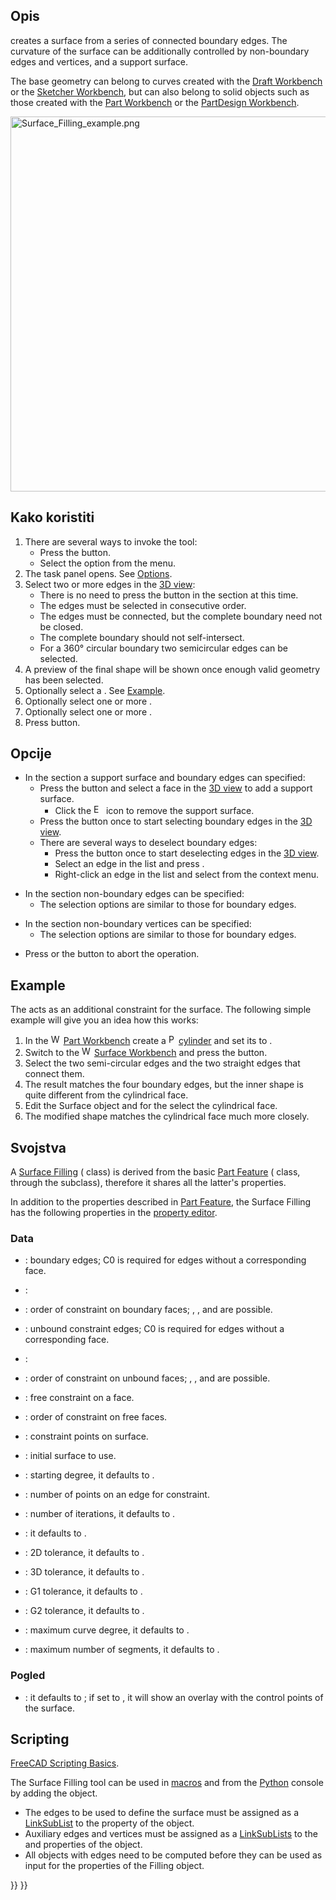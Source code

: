 <languages/>

{{Docnav
|
|[[Surface_GeomFillSurface|GeomFillSurface]]
|[[Surface_Workbench|Surface]]
|IconL=
|IconR=Surface_GeomFillSurface.svg
|IconC=Workbench_Surface.svg
}}

{{GuiCommand
|Name=Surface Filling
|MenuLocation=Surface → Filling...
|Workbenches=[[Surface_Workbench|Surface]]
|Version=0.17
}}

<span id="Description"></span>
==Opis==

{{Button|[[File:Surface_Filling.svg|16px]] [[Surface_Filling|Surface Filling]]}} creates a surface from a series of connected boundary edges. The curvature of the surface can be additionally controlled by non-boundary edges and vertices, and a support surface.

The base geometry can belong to curves created with the [[Draft_Workbench|Draft Workbench]] or the [[Sketcher_Workbench|Sketcher Workbench]], but can also belong to solid objects such as those created with the [[Part_Workbench|Part Workbench]] or the [[PartDesign_Workbench|PartDesign Workbench]].

[[Image:Surface_Filling_example.png|600px]]
{{Caption|Two filled surfaces delimited by four edges located on the XY plane. The surface on the right is additionally controlled by a non-boundary edge.}}

<span id="Usage"></span>
<div class="mw-translate-fuzzy">
==Kako koristiti==
</div>

# There are several ways to invoke the tool:
#* Press the {{Button|[[File:Surface_Filling.svg|16px]] [[Surface_Filling|Filling...]]}} button.
#* Select the {{MenuCommand|Surface → [[Image:Surface_Filling.svg|16px]] Filling...}} option from the menu.
# The {{MenuCommand|Boundaries}} task panel opens. See [[#Options|Options]].
# Select two or more edges in the [[3D_view|3D view]]:
#* There is no need to press the {{Button|Add edge}} button in the {{MenuCommand|Boundaries}} section at this time.
#* The edges must be selected in consecutive order.
#* The edges must be connected, but the complete boundary need not be closed.
#* The complete boundary should not self-intersect.
#* For a 360° circular boundary two semicircular edges can be selected.
# A preview of the final shape will be shown once enough valid geometry has been selected.
# Optionally select a {{MenuCommand|Support surface}}. See [[#Example|Example]].
# Optionally select one or more {{MenuCommand|Edge constraints}}.
# Optionally select one or more {{MenuCommand|Vertex constraints}}.
# Press {{Button|OK}} button.

<span id="Options"></span>
==Opcije==

* In the {{MenuCommand|Boundaries}} section a support surface and boundary edges can specified:
** Press the {{Button|Support surface}} button and select a face in the [[3D_view|3D view]] to add a support surface.
*** Click the [[File:Edit-cleartext.svg|16px]] icon to remove the support surface.
** Press the {{Button|Add edge}} button once to start selecting boundary edges in the [[3D_view|3D view]].
** There are several ways to deselect boundary edges:
*** Press the {{Button|Remove edge}} button once to start deselecting edges in the [[3D_view|3D view]].
*** Select an edge in the list and press {{KEY|Delete}}.
*** Right-click an edge in the list and select {{MenuCommand|Remove}} from the context menu.

* In the {{MenuCommand|Edge constraints}} section non-boundary edges can be specified:
** The selection options are similar to those for boundary edges.

* In the  {{MenuCommand|Vertex constraints}} section non-boundary vertices can be specified:
** The selection options are similar to those for boundary edges.

* Press {{KEY|Esc}} or the {{Button|Cancel}} button to abort the operation.

== Example ==

The {{MenuCommand|Support surface}} acts as an additional constraint for the surface. The following simple example will give you an idea how this works:

# In the [[File:Workbench_Part.svg|16px]] [[Part_Workbench|Part Workbench]] create a [[File:Part_Cylinder.svg|16px]][[Part_Cylinder|cylinder]] and set its {{PropertyData|Angle}} to {{Value|180°}}.
# Switch to the [[File:Workbench_Surface.svg|16px]] [[Surface_Workbench|Surface Workbench]] and press the {{Button|[[File:Surface_Filling.svg|16px]] [[Surface_Filling|Filling]]}} button.
# Select the two semi-circular edges and the two straight edges that connect them.
# The result matches the four boundary edges, but the inner shape is quite different from the cylindrical face.
# Edit the Surface object and for the {{MenuCommand|Support surface}} select the cylindrical face.
# The modified shape matches the cylindrical face much more closely.

<span id="Properties"></span>
==Svojstva==

A [[Surface_Filling|Surface Filling]] ({{incode|Surface::Filling}} class) is derived from the basic [[Part_Feature|Part Feature]] ({{incode|Part::Feature}} class, through the {{incode|Part::Spline}} subclass), therefore it shares all the latter's properties.

In addition to the properties described in [[Part_Feature|Part Feature]], the Surface Filling has the following properties in the [[Property_editor|property editor]].

=== Data ===

{{TitleProperty|Filling}}

* {{PropertyData|Boundary Edges|LinkSubList}}: boundary edges; C0 is required for edges without a corresponding face.
* {{PropertyData|Boundary Faces|StringList}}:
* {{PropertyData|Boundary Order|IntegerList}}: order of constraint on boundary faces; {{Value|0}}, {{Value|1}}, and {{Value|2}} are possible.
* {{PropertyData|Unbound Edges|LinkSubList}}: unbound constraint edges; C0 is required for edges without a corresponding face.
* {{PropertyData|Unbound Faces|StringList}}:
* {{PropertyData|Unbound Order|IntegerList}}: order of constraint on unbound faces; {{Value|0}}, {{Value|1}}, and {{Value|2}} are possible.
* {{PropertyData|Free Faces|LinkSubList}}: free constraint on a face.
* {{PropertyData|Free Order|IntegerList}}: order of constraint on free faces.
* {{PropertyData|Points|LinkSubList}}: constraint points on surface.
* {{PropertyData|Initial Face|LinkSub}}: initial surface to use.
* {{PropertyData|Degree|Integer}}: starting degree, it defaults to {{Value|3}}.
* {{PropertyData|Points On Curve|Integer}}: number of points on an edge for constraint.
* {{PropertyData|Iterations|Integer}}: number of iterations, it defaults to {{Value|2}}.
* {{PropertyData|Anisotropy|Bool}}: it defaults to {{FALSE}}.
* {{PropertyData|Tolerance2d|Float}}: 2D tolerance, it defaults to {{Value|0.0}}.
* {{PropertyData|Tolerance3d|Float}}: 3D tolerance, it defaults to {{Value|0.0}}.
* {{PropertyData|Tol Angular|Float}}: G1 tolerance, it defaults to {{Value|0.01}}.
* {{PropertyData|Tol Curvature|Float}}: G2 tolerance, it defaults to {{Value|0.10}}.
* {{PropertyData|Maximum Degree|Integer}}: maximum curve degree, it defaults to {{Value|8}}.
* {{PropertyData|Maximum Segments|Integer}}: maximum number of segments, it defaults to {{Value|9}}.

<span id="View"></span>
=== Pogled === 

{{TitleProperty|Base}}

* {{PropertyView|Control Points|Bool}}: it defaults to {{FALSE}}; if set to {{TRUE}}, it will show an overlay with the control points of the surface.

== Scripting ==

{{Emphasis|See also:}} [[FreeCAD_Scripting_Basics|FreeCAD Scripting Basics]].

The Surface Filling tool can be used in [[Macros|macros]] and from the [[Python|Python]] console by adding the {{incode|Surface::Filling}} object.
* The edges to be used to define the surface must be assigned as a [[FeaturePython_Custom_Properties#App::PropertyLinkSubList|LinkSubList]] to the {{incode|BoundaryEdges}} property of the object.
* Auxiliary edges and vertices must be assigned as a [[FeaturePython_Custom_Properties#App::PropertyLinkSubList|LinkSubLists]] to the {{incode|UnboundEdges}} and {{incode|Points}} properties of the object.
* All objects with edges need to be computed before they can be used as input for the properties of the Filling object.

{{Code|code=
import FreeCAD as App
import Draft

doc = App.newDocument()

a = App.Vector(-20, -20, 0)
b = App.Vector(-18, 25, 0)
c = App.Vector(60, 26, 0)
d = App.Vector(33, -20, 0)

points1 = [a, App.Vector(-20, -8, 0), App.Vector(-17, 7, 0), b]
obj1 = Draft.make_bspline(points1)

points2 = [b, App.Vector(0, 25, 0), c]
obj2 = Draft.make_bspline(points2)

points3 = [c, App.Vector(37, 4, 0), d]
obj3 = Draft.make_bspline(points3)

points4 = [d, App.Vector(-2, -18, 0), a]
obj4 = Draft.make_bspline(points4)
doc.recompute()

surf = doc.addObject("Surface::Filling", "Surface")
surf.BoundaryEdges = [(obj1, "Edge1"),
                      (obj2, "Edge1"),
                      (obj3, "Edge1"),
                      (obj4, "Edge1")]
doc.recompute()

# ---------------------------------------------------------
points_spl = [App.Vector(-10, 0, 2),
              App.Vector(4, 0, 7),
              App.Vector(18, 0, -5),
              App.Vector(25, 0, 0),
              App.Vector(30, 0, 0)]
aux_edge = Draft.make_bspline(points_spl)
doc.recompute()

surf.UnboundEdges = [(aux_edge, "Edge1")]
doc.recompute()

# ---------------------------------------------------------
aux_v1 = Draft.make_line(App.Vector(-13, -12, 5),
                         App.Vector(-13, -12, -5))
aux_v2 = Draft.make_line(App.Vector(-3, 18, 5),
                         App.Vector(-3, 18, -5))
doc.recompute()

surf.Points = [(aux_v1, "Vertex2"),
               (aux_v2, "Vertex1")]
doc.recompute()
}}


{{Docnav
|
|[[Surface_GeomFillSurface|GeomFillSurface]]
|[[Surface_Workbench|Surface]]
|IconL=
|IconR=Surface_GeomFillSurface.svg
|IconC=Workbench_Surface.svg
}}

{{Surface Tools navi{{#translation:}}}}
{{Userdocnavi{{#translation:}}}}